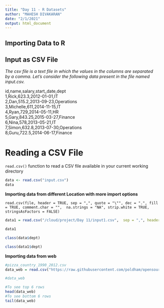 ```yaml
---
title: "Day 11 - R Datasets"
author: "MAHESH DIVAKARAN"
date: "2/1/2021"
output: html_document
---
```


## Importing Data to R



## Input as CSV File

*The csv file is a text file in which the values in the columns are separated by a comma. Let's consider the following data present in the file named input.csv.*

id,name,salary,start_date,dept\
1,Rick,623.3,2012-01-01,IT\
2,Dan,515.2,2013-09-23,Operations\
3,Michelle,611,2014-11-15,IT \
4,Ryan,729,2014-05-11,HR \
5,Gary,843.25,2015-03-27,Finance \
6,Nina,578,2013-05-21,IT \
7,Simon,632.8,2013-07-30,Operations \
8,Guru,722.5,2014-06-17,Finance


# Reading a CSV File

`read.csv()` function to read a CSV file available in your current working directory

```r
data <- read.csv("input.csv")
data
```
**Importing data from different Location with more import options**

`read.csv(file, header = TRUE, sep = ",", quote = "\"", dec = ".", fill = TRUE, comment.char = "",  na.strings = "NA", strip.white = TRUE, stringsAsFactors = FALSE)`



```r
data1 = read.csv("/cloud/project/Day 11/input1.csv",  sep = ",", header = T, na.strings = "NA", stringsAsFactors = T,dec = ".")

data1

```

```r
class(data$dept)

class(data1$dept)
```

**Importing data from web**
```r
#pizza_country_1990_2012.csv
data_web = read.csv("https://raw.githubusercontent.com/poldham/opensource-patent-analytics/master/2_datasets/infographic/pizza_country_1990_2012.csv",sep = ",", na.strings = "NA", strip.white = TRUE, stringsAsFactors = FALSE)

#data_web

#To see top 6 rows
head(data_web)
#To see bottom 6 rows
tail(data_web)
```











